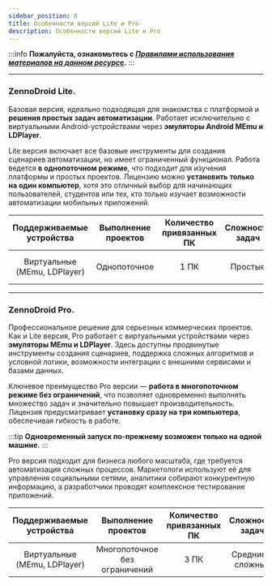 ```yaml
---
sidebar_position: 0
title: Особенности версий Lite и Pro
description: Особенности версий Lite и Pro
---
```


:::info **Пожалуйста, ознакомьтесь с [*Правилами использования материалов на данном ресурсе*](../Disclaimer).**
:::
_______________________________________________  
### ZennoDroid Lite.
Базовая версия, идеально подходящая для знакомства с платформой и **решения простых задач автоматизации**. Работает исключительно с виртуальными Android-устройствами через **эмуляторы Android MEmu и LDPlayer**.  

Lite версия включает все базовые инструменты для создания сценариев автоматизации, но имеет ограниченный функционал. Работа ведется **в однопоточном режиме**, что подходит для изучения платформы и простых проектов. Лицензию можно **установить только на один компьютер**, хотя это отличный выбор для начинающих пользователей, студентов или тех, кто только изучает возможности автоматизации мобильных приложений.  

| Поддерживаемые устройства | Выполнение проектов | Количество привязанных ПК |Сложность задач |Наличие Демо-версии |Уровень нашей поддержки |
| :----------------: | :------: | :----: |:----: |:----: |:----: |
| Виртуальные (MEmu, LDPlayer)|   Однопоточное   | 1 ПК |Простые |[✅](https://zennolab.com/ru/products/zennodroid/download/)   |[Всегда ответим и поможем](https://helpdesk.zennolab.com/ru/conversation/new) |

_______________________________________________ 
### ZennoDroid Pro.
Профессиональное решение для серьезных коммерческих проектов. Как и Lite версия, Pro работает с виртуальными устройствами через **эмуляторы MEmu и LDPlayer**. Здесь доступны продвинутые инструменты создания сценариев, поддержка сложных алгоритмов и условной логики, возможности интеграции с внешними сервисами и базами данных.  

Ключевое преимущество Pro версии — **работа в многопоточном режиме без ограничений**, что позволяет одновременно выполнять множество задач и значительно повышает производительность. Лицензия предусматривает **установку сразу на три компьютера**, обеспечивая гибкость в работе.  

:::tip **Одновременный запуск по-прежнему возможен только на одной машине.**
:::  

Pro версия подходит для бизнеса любого масштаба, где требуется автоматизация сложных процессов. Маркетологи используют её для управления социальными сетями, аналитики собирают конкурентную информацию, а разработчики проводят комплексное тестирование приложений.  

| Поддерживаемые устройства | Выполнение проектов | Количество привязанных ПК |Сложность задач |Наличие Демо-версии |Уровень нашей поддержки |
| :----------------: | :------: | :----: |:----: |:----: |:----: |
| Виртуальные (MEmu, LDPlayer)|   Многопоточное без ограничений   | 3 ПК |Средние и сложные |[✅](https://zennolab.com/ru/products/zennodroid/download/)   |[Всегда ответим и поможем](https://helpdesk.zennolab.com/ru/conversation/new) |
